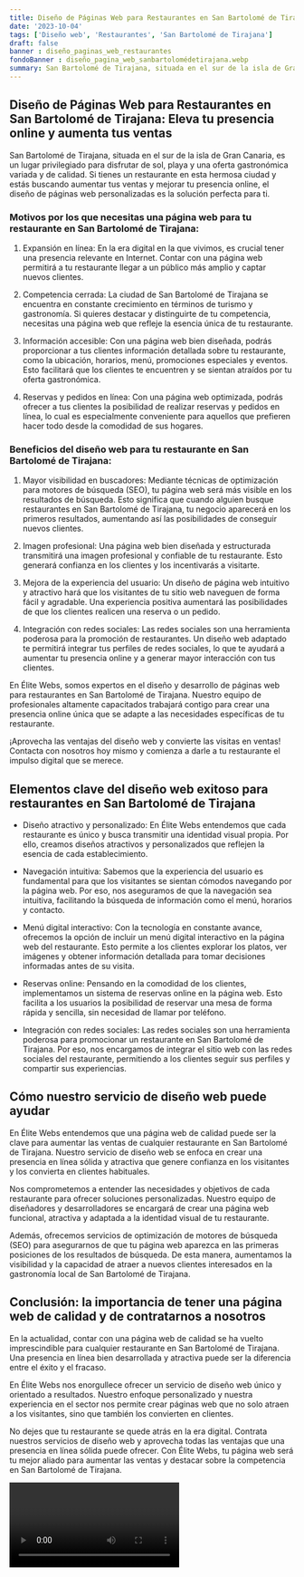 ```yaml
---
title: Diseño de Páginas Web para Restaurantes en San Bartolomé de Tirajana
date: '2023-10-04'
tags: ['Diseño web', 'Restaurantes', 'San Bartolomé de Tirajana']
draft: false
banner : diseño_paginas_web_restaurantes
fondoBanner : diseño_pagina_web_sanbartolomédetirajana.webp
summary: San Bartolomé de Tirajana, situada en el sur de la isla de Gran Canaria, es un lugar privilegiado para disfrutar de sol, playa y una oferta gastronómica variada y de calidad. Si tienes un restaurante en esta hermosa ciudad y estás buscando aumentar tus ventas y mejorar tu presencia online, el diseño de páginas web personalizadas es la solución perfecta para ti.
---
```


## Diseño de Páginas Web para Restaurantes en San Bartolomé de Tirajana: Eleva tu presencia online y aumenta tus ventas

San Bartolomé de Tirajana, situada en el sur de la isla de Gran Canaria, es un lugar privilegiado para disfrutar de sol, playa y una oferta gastronómica variada y de calidad. Si tienes un restaurante en esta hermosa ciudad y estás buscando aumentar tus ventas y mejorar tu presencia online, el diseño de páginas web personalizadas es la solución perfecta para ti.

### Motivos por los que necesitas una página web para tu restaurante en San Bartolomé de Tirajana:

1. Expansión en línea: En la era digital en la que vivimos, es crucial tener una presencia relevante en Internet. Contar con una página web permitirá a tu restaurante llegar a un público más amplio y captar nuevos clientes.

2. Competencia cerrada: La ciudad de San Bartolomé de Tirajana se encuentra en constante crecimiento en términos de turismo y gastronomía. Si quieres destacar y distinguirte de tu competencia, necesitas una página web que refleje la esencia única de tu restaurante.

3. Información accesible: Con una página web bien diseñada, podrás proporcionar a tus clientes información detallada sobre tu restaurante, como la ubicación, horarios, menú, promociones especiales y eventos. Esto facilitará que los clientes te encuentren y se sientan atraídos por tu oferta gastronómica.

4. Reservas y pedidos en línea: Con una página web optimizada, podrás ofrecer a tus clientes la posibilidad de realizar reservas y pedidos en línea, lo cual es especialmente conveniente para aquellos que prefieren hacer todo desde la comodidad de sus hogares.

### Beneficios del diseño web para tu restaurante en San Bartolomé de Tirajana:

1. Mayor visibilidad en buscadores: Mediante técnicas de optimización para motores de búsqueda (SEO), tu página web será más visible en los resultados de búsqueda. Esto significa que cuando alguien busque restaurantes en San Bartolomé de Tirajana, tu negocio aparecerá en los primeros resultados, aumentando así las posibilidades de conseguir nuevos clientes.

2. Imagen profesional: Una página web bien diseñada y estructurada transmitirá una imagen profesional y confiable de tu restaurante. Esto generará confianza en los clientes y los incentivarás a visitarte.

3. Mejora de la experiencia del usuario: Un diseño de página web intuitivo y atractivo hará que los visitantes de tu sitio web naveguen de forma fácil y agradable. Una experiencia positiva aumentará las posibilidades de que los clientes realicen una reserva o un pedido.

4. Integración con redes sociales: Las redes sociales son una herramienta poderosa para la promoción de restaurantes. Un diseño web adaptado te permitirá integrar tus perfiles de redes sociales, lo que te ayudará a aumentar tu presencia online y a generar mayor interacción con tus clientes.

En Élite Webs, somos expertos en el diseño y desarrollo de páginas web para restaurantes en San Bartolomé de Tirajana. Nuestro equipo de profesionales altamente capacitados trabajará contigo para crear una presencia online única que se adapte a las necesidades específicas de tu restaurante.

¡Aprovecha las ventajas del diseño web y convierte las visitas en ventas! Contacta con nosotros hoy mismo y comienza a darle a tu restaurante el impulso digital que se merece.

<GifSeo />

<Cta />

## Elementos clave del diseño web exitoso para restaurantes en San Bartolomé de Tirajana

- Diseño atractivo y personalizado: En Élite Webs entendemos que cada restaurante es único y busca transmitir una identidad visual propia. Por ello, creamos diseños atractivos y personalizados que reflejen la esencia de cada establecimiento.

- Navegación intuitiva: Sabemos que la experiencia del usuario es fundamental para que los visitantes se sientan cómodos navegando por la página web. Por eso, nos aseguramos de que la navegación sea intuitiva, facilitando la búsqueda de información como el menú, horarios y contacto.

- Menú digital interactivo: Con la tecnología en constante avance, ofrecemos la opción de incluir un menú digital interactivo en la página web del restaurante. Esto permite a los clientes explorar los platos, ver imágenes y obtener información detallada para tomar decisiones informadas antes de su visita.

- Reservas online: Pensando en la comodidad de los clientes, implementamos un sistema de reservas online en la página web. Esto facilita a los usuarios la posibilidad de reservar una mesa de forma rápida y sencilla, sin necesidad de llamar por teléfono.

- Integración con redes sociales: Las redes sociales son una herramienta poderosa para promocionar un restaurante en San Bartolomé de Tirajana. Por eso, nos encargamos de integrar el sitio web con las redes sociales del restaurante, permitiendo a los clientes seguir sus perfiles y compartir sus experiencias.

## Cómo nuestro servicio de diseño web puede ayudar

En Élite Webs entendemos que una página web de calidad puede ser la clave para aumentar las ventas de cualquier restaurante en San Bartolomé de Tirajana. Nuestro servicio de diseño web se enfoca en crear una presencia en línea sólida y atractiva que genere confianza en los visitantes y los convierta en clientes habituales.

Nos comprometemos a entender las necesidades y objetivos de cada restaurante para ofrecer soluciones personalizadas. Nuestro equipo de diseñadores y desarrolladores se encargará de crear una página web funcional, atractiva y adaptada a la identidad visual de tu restaurante.

Además, ofrecemos servicios de optimización de motores de búsqueda (SEO) para asegurarnos de que tu página web aparezca en las primeras posiciones de los resultados de búsqueda. De esta manera, aumentamos la visibilidad y la capacidad de atraer a nuevos clientes interesados en la gastronomía local de San Bartolomé de Tirajana.

## Conclusión: la importancia de tener una página web de calidad y de contratarnos a nosotros

En la actualidad, contar con una página web de calidad se ha vuelto imprescindible para cualquier restaurante en San Bartolomé de Tirajana. Una presencia en línea bien desarrollada y atractiva puede ser la diferencia entre el éxito y el fracaso.

En Élite Webs nos enorgullece ofrecer un servicio de diseño web único y orientado a resultados. Nuestro enfoque personalizado y nuestra experiencia en el sector nos permite crear páginas web que no solo atraen a los visitantes, sino que también los convierten en clientes.

No dejes que tu restaurante se quede atrás en la era digital. Contrata nuestros servicios de diseño web y aprovecha todas las ventajas que una presencia en línea sólida puede ofrecer. Con Élite Webs, tu página web será tu mejor aliado para aumentar las ventas y destacar sobre la competencia en San Bartolomé de Tirajana.

<Video />

<CtaBot job='Restaurantes' city='San Bartolomé de Tirajana'/>

<Gmaps query='San Bartolomé de Tirajana+españa+maps' />